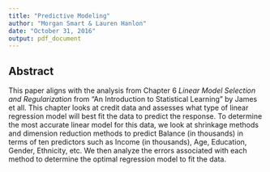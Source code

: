 ```yaml
---
title: "Predictive Modeling"
author: "Morgan Smart & Lauren Hanlon"
date: "October 31, 2016"
output: pdf_document
---
```


## Abstract

This paper aligns with the analysis from Chapter 6 _Linear Model Selection and Regularization_ from "An Introduction to Statistical Learning" by James et all. This chapter looks at credit data and assesses what type of linear regression model will best fit the data to predict the response. To determine the most accurate linear model for this data, we look at shrinkage methods and dimension reduction methods to predict Balance (in thousands) in terms of ten predictors such as Income (in thousands), Age, Education, Gender, Ethnicity, etc. We then analyze the errors associated with each method to determine the optimal regression model to fit the data.
